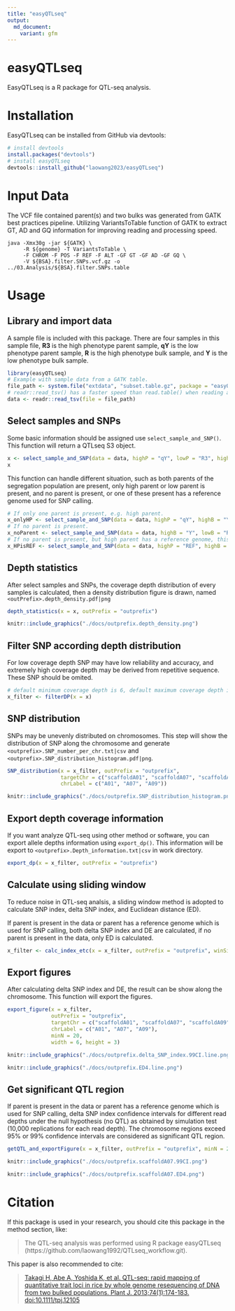 ```yaml
---
title: "easyQTLseq"
output:
  md_document:
    variant: gfm
---
```

# easyQTLseq
EasyQTLseq is a R package for QTL-seq analysis.

# Installation
EasyQTLseq can be installed from GitHub via devtools:
```r
# install devtools
install.packages("devtools")
# install easyQTLseq
devtools::install_github("laowang2023/easyQTLseq")
```

# Input Data
The VCF file contained parent(s) and two bulks was generated from GATK best practices pipeline. Utilizing VariantsToTable function of GATK to extract GT, AD and GQ information for improving reading and processing speed.
```shell
java -Xmx30g -jar ${GATK} \
     -R ${genome} -T VariantsToTable \
     -F CHROM -F POS -F REF -F ALT -GF GT -GF AD -GF GQ \
     -V ${BSA}.filter.SNPs.vcf.gz -o ../03.Analysis/${BSA}.filter.SNPs.table
```

# Usage
## Library and import data
A sample file is included with this package. There are four samples in this sample file, **R3** is the high phenotype parent sample, **qY** is the low phenotype parent sample, **R** is the high phenotype bulk sample, and **Y** is the low phenotype bulk sample.
```r
library(easyQTLseq)
# Example with sample data from a GATK table.
file_path <- system.file("extdata", "subset.table.gz", package = "easyQTLseq")
# readr::read_tsv() has a faster speed than read.table() when reading a file.
data <- readr::read_tsv(file = file_path)
```

## Select samples and SNPs
Some basic information should be assigned use `select_sample_and_SNP()`. This function will return a QTLseq S3 object.
```r
x <- select_sample_and_SNP(data = data, highP = "qY", lowP = "R3", highB = "Y", lowB = "R", popType = "F2", bulkSize = c(30, 30))
x
```
This function can handle different situation, such as both parents of the segregation population are present, only high parent or low parent is present, and no parent is present, or one of these present has a reference genome used for SNP calling. 
```r
# If only one parent is present, e.g. high parent.
x_onlyHP <- select_sample_and_SNP(data = data, highP = "qY", highB = "Y", lowB = "R", popType = "F2", bulkSize = c(30, 30))
# If no parent is present.
x_noParent <- select_sample_and_SNP(data = data, highB = "Y", lowB = "R", popType = "F2", bulkSize = c(30, 30))
# If no parent is present, but high parent has a reference genome, this reference genome is used for SNP calling. Then the `highP` parameter should be "REF".
x_HPisREF <- select_sample_and_SNP(data = data, highP = "REF", highB = "Y", lowB = "R", popType = "F2", bulkSize = c(30, 30))
```

## Depth statistics
After select samples and SNPs, the coverage depth distribution of every samples is calculated, then a density distribution figure is drawn, named `<outPrefix>.depth_density.pdf|png`
```r
depth_statistics(x = x, outPrefix = "outprefix")
```
```r
knitr::include_graphics("./docs/outprefix.depth_density.png")
```

## Filter SNP according depth distribution
For low coverage depth SNP may have low reliability and accuracy, and extremely high coverage depth may be derived from repetitive sequence. These SNP should be omited. 
```r
# default minimum coverage depth is 6, default maximum coverage depth is `average+3*sd`.
x_filter <- filterDP(x = x)
```

## SNP distribution
SNPs may be unevenly distributed on chromosomes. This step will show the distribution of SNP along the chromosome and generate `<outprefix>.SNP_number_per_chr.txt|csv` and `<outprefix>.SNP_distribution_histogram.pdf|png`.
```r
SNP_distribution(x = x_filter, outPrefix = "outprefix", 
                 targetChr = c("scaffoldA01", "scaffoldA07", "scaffoldA09"), 
                 chrLabel = c("A01", "A07", "A09"))
```
```r
knitr::include_graphics("./docs/outprefix.SNP_distribution_histogram.png")
```

## Export depth coverage information
If you want analyze QTL-seq using other method or software, you can export allele depths information using `export_dp()`. This information will be export to `<outprefix>.Depth_information.txt|csv` in work directory.
```r
export_dp(x = x_filter, outPrefix = "outprefix")
```

## Calculate using sliding window
To reduce noise in QTL-seq analsis, a sliding window method is adopted to calculate SNP index, delta SNP index, and Euclidean distance (ED). 

If parent is present in the data or parent has a reference genome which is used for SNP calling, both delta SNP index and DE are calculated, if no parent is present in the data, only ED is calculated.
```r
x_filter <- calc_index_etc(x = x_filter, outPrefix = "outprefix", winSize = 2000000, winStep = 20000)
```

## Export figures
After calculating delta SNP index and DE, the result can be show along the chromosome. This function will export the figures.
```r

export_figure(x = x_filter, 
              outPrefix = "outprefix", 
              targetChr = c("scaffoldA01", "scaffoldA07", "scaffoldA09"), # Target chromosome to be drawn in figures, default is all chromosomes in the data.
              chrLabel = c("A01", "A07", "A09"),                          # The label for chromosome shown in figures, default is chromosome names in the data.
              minN = 20,                                                  # Too few SNPs in a window will result in noise, the windows containing SNPs less than minN will be omitted in figures.
              width = 6, height = 3)
```
```r
knitr::include_graphics("./docs/outprefix.delta_SNP_index.99CI.line.png")
```

```r
knitr::include_graphics("./docs/outprefix.ED4.line.png")
```

## Get significant QTL region
If parent is present in the data or parent has a reference genome which is used for SNP calling, delta SNP index confidence intervals for different read depths under the null hypothesis (no QTL) as obtained by simulation test (10,000 replications for each read depth). The chromosome regions exceed 95% or 99% confidence intervals are considered as significant QTL region.
```r
getQTL_and_exportFigure(x = x_filter, outPrefix = "outprefix", minN = 20)
```
```r
knitr::include_graphics("./docs/outprefix.scaffoldA07.99CI.png")
```
```r
knitr::include_graphics("./docs/outprefix.scaffoldA07.ED4.png")
```

# Citation
If this package is used in your research, you should cite this package in the method section, like:

> The QTL-seq analysis was performed using R package easyQTLseq (https://github.com/laowang1992/QTLseq_workflow.git). 

This paper is also recommended to cite:

> [Takagi H, Abe A, Yoshida K, et al. QTL-seq: rapid mapping of quantitative trait loci in rice by whole genome resequencing of DNA from two bulked populations. Plant J. 2013;74(1):174-183. doi:10.1111/tpj.12105](https://onlinelibrary.wiley.com/doi/10.1111/tpj.12105)
